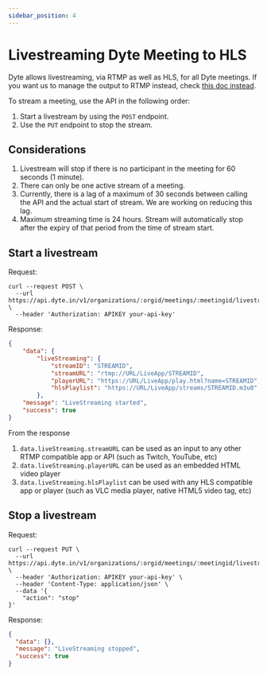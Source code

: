 ```yaml
---
sidebar_position: 4
---
```


# Livestreaming Dyte Meeting to HLS

Dyte allows livestreaming, via RTMP as well as HLS, for all Dyte meetings. If you want us to manage the output to RTMP instead, check [this doc instead](./livestreaming-other-platforms).

To stream a meeting, use the API in the following order:

1. Start a livestream by using the `POST` endpoint.
2. Use the `PUT` endpoint to stop the stream.

## Considerations

1. Livestream will stop if there is no participant in the meeting for 60 seconds (1 minute).
2. There can only be one active stream of a meeting.
3. Currently, there is a lag of a maximum of 30 seconds between calling the API and the actual start of stream. We are working on reducing this lag.
4. Maximum streaming time is 24 hours. Stream will automatically stop after the expiry of that period from the time of stream start.

## Start a livestream

Request:

```shell
curl --request POST \
  --url https://api.dyte.in/v1/organizations/:orgid/meetings/:meetingid/livestreaming \
  --header 'Authorization: APIKEY your-api-key'
```

Response:

```json
{
    "data": {
        "liveStreaming": {
            "streamID": "STREAMID",
            "streamURL": "rtmp://URL/LiveApp/STREAMID",
            "playerURL": "https://URL/LiveApp/play.html?name=STREAMID",
            "hlsPlaylist": "https://URL/LiveApp/streams/STREAMID.m3u8"
        },
    "message": "LiveStreaming started",
    "success": true
}
```

From the response

1. `data.liveStreaming.streamURL` can be used as an input to any other RTMP compatible app or API (such as Twitch, YouTube, etc)
2. `data.liveStreaming.playerURL` can be used as an embedded HTML video player
3. `data.liveStreaming.hlsPlaylist` can be used with any HLS compatible app or player (such as VLC media player, native HTML5 video tag, etc)

## Stop a livestream

Request:

```shell
curl --request PUT \
  --url https://api.dyte.in/v1/organizations/:orgid/meetings/:meetingid/livestreaming \
  --header 'Authorization: APIKEY your-api-key' \
  --header 'Content-Type: application/json' \
  --data '{
	"action": "stop"
}'
```

Response:

```json
{
  "data": {},
  "message": "LiveStreaming stopped",
  "success": true
}
```
